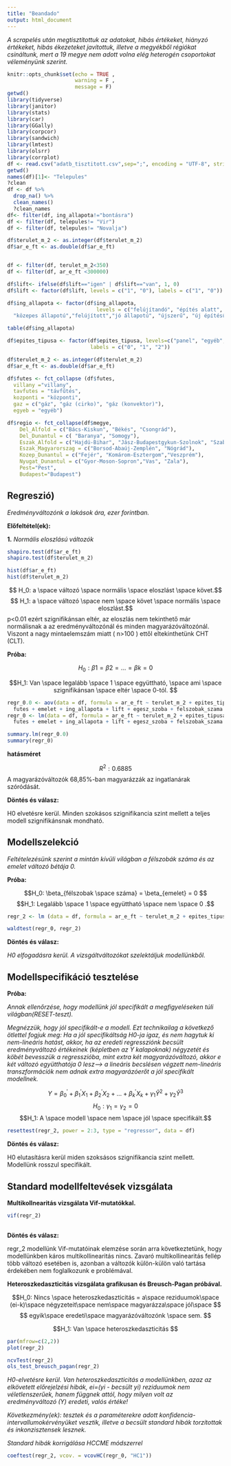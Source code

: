 ```yaml
---
title: "Beandado"
output: html_document
---
```

*A scrapelés után megtisztítottuk az adatokat, hibás értékeket, hiányzó értékeket, hibás ékezeteket javítottuk, illetve a megyékből régiókat csináltunk, mert a 19 megye nem adott volna elég heterogén csoportokat véleményünk szerint.*
```r
knitr::opts_chunk$set(echo = TRUE , 
                      warning = F , 
                      message = F)
getwd()
library(tidyverse)
library(janitor)
library(stats)
library(car)
library(GGally)
library(corpcor)
library(sandwich)
library(lmtest)
library(olsrr)
library(corrplot)
df <- read.csv("adatb_tisztitott.csv",sep=";", encoding = "UTF-8", stringsAsFactors=FALSE)
getwd()
names(df)[1]<- "Telepules"
?clean
df <- df %>% 
  drop_na() %>% 
  clean_names()
  ?clean_names
df<- filter(df, ing_allapota!="bontásra")
df <- filter(df, telepules!= "Vir")
df <- filter(df, telepules!= "Novalja")

df$terulet_m_2 <- as.integer(df$terulet_m_2)
df$ar_e_ft <- as.double(df$ar_e_ft)


df <- filter(df, terulet_m_2<350)
df <- filter(df, ar_e_ft <300000)

df$lift<- ifelse(df$lift=="igen" | df$lift=="van", 1, 0)
df$lift <- factor(df$lift, levels = c("1", "0"), labels = c("1", "0"))

df$ing_allapota <- factor(df$ing_allapota, 
                             levels = c("felújítandó", "építés alatt",
  "közepes állapotú","felújított","jó állapotú", "újszerű", "új építésű")) 

table(df$ing_allapota)

df$epites_tipusa <- factor(df$epites_tipusa, levels=c("panel", "egyéb", "tégla"),
                           labels = c("0", "1", "2"))

df$terulet_m_2 <- as.integer(df$terulet_m_2)
df$ar_e_ft <- as.double(df$ar_e_ft)

df$futes <- fct_collapse (df$futes,
  villany ="villany",
  tavfutes = "távfűtés",
  kozponti = "központi",
  gaz = c("gáz", "gáz (cirko)", "gáz (konvektor)"),
  egyeb = "egyéb")

df$regio <- fct_collapse(df$megye,
    Del_Alfold = c("Bács-Kiskun", "Békés", "Csongrád"),
    Del_Dunantul = c( "Baranya", "Somogy"),
    Eszak_Alfold = c("Hajdú-Bihar", "Jász-Budapestgykun-Szolnok", "Szabolcs-Szatmár-Bereg"),
    Eszak_Magyarorszag = c("Borsod-Abaúj-Zemplén", "Nógrád"),
    Kozep_Dunantul = c("Fejér", "Komárom-Esztergom","Veszprém"),
    Nyugat_Dunantul = c("Gyor-Moson-Sopron","Vas", "Zala"),
    Pest="Pest",
    Budapest="Budapest")
```

## Regreszió) ##

*Eredményváltozónk a lakások ára, ezer forintban.*

  **Előfeltétel(ek):**

**1.**    *Normális eloszlású változók*

```r
shapiro.test(df$ar_e_ft) 
shapiro.test(df$terulet_m_2)

hist(df$ar_e_ft)
hist(df$terulet_m_2)
```

$$ H_0: a \space változó \space normális \space eloszlást \space követ.$$
$$ H_1: a \space változó \space nem \space követ \space  normális \space eloszlást.$$
p<0.01 ezért szignifikánsan eltér, az eloszlás nem tekinthető már normálisnak a az eredményváltozónál és minden magyarázóváltozónál. 
Viszont  a nagy mintaelemszám miatt ( n>100 ) ettől eltekinthetünk CHT (CLT).



  **Próba:**
  


$$H_0: β1 = β2 = . . . = βk = 0$$ 


$$H_1: Van \space legalább \space 1 \space együttható, \space ami \space szignifikánsan \space eltér \space 0-tól. $$
```r
regr_0.0 <- aov(data = df, formula = ar_e_ft ~ terulet_m_2 + epites_tipusa +
  futes + emelet + ing_allapota + lift + egesz_szoba + felszobak_szama + regio)
regr_0 <- lm(data = df, formula = ar_e_ft ~ terulet_m_2 + epites_tipusa +
  futes + emelet + ing_allapota + lift + egesz_szoba + felszobak_szama + regio)

summary.lm(regr_0.0)
summary(regr_0)
```

  **hatásméret**


  $$R^2: 0.6885$$
A magyarázóváltozók 68,85%-ban magyarázzák az ingatlanárak szóródását.

  **Döntés és válasz:**
 
H0 elvetésre kerül. Minden szokásos szignifikancia szint mellett a teljes modell szignifikánsnak mondható.

## Modellszelekció ##

*Feltételezésünk szerint a mintán kívüli világban a félszobák száma és az emelet változó bétája 0.*

  **Próba:**


$$H_0: \beta_{félszobak \space száma} = \beta_{emelet} = 0 $$
$$H_1:  Legalább \space 1 \space együttható \space nem \space 0 .$$
```r
regr_2 <- lm (data = df, formula = ar_e_ft ~ terulet_m_2 + epites_tipusa +futes +  ing_allapota + lift  + regio + egesz_szoba)

waldtest(regr_0, regr_2)

```


  **Döntés és válasz:**

*H0 elfogadásra kerül. A vizsgáltváltozókat szelektáljuk modellünkből.*


## Modellspecifikáció tesztelése ##




  **Próba:**
  
*Annak ellenőrzése, hogy modellünk jól specifikált a megfigyeléseken túli világban(RESET-teszt).*

*Megnézzük, hogy jól specifikált-e a modell.*
*Ezt technikailag a következő ötlettel fogjuk meg: Ha a jól specifikáltság H0-ja igaz, és nem hagytuk ki nem-lineáris hatást, akkor, ha az eredeti regressziónk becsült eredményváltozó értékeinek (képletben az Y kalapoknak) négyzetét és köbét bevesszük a regresszióba, mint extra két magyarázóváltozó, akkor e két változó együtthatója 0 lesz--> a lineáris becslésen végzett nem-lineáris transzformációk nem adnak extra magyarázóerőt a jól specifikált modellnek.*

$$Y= \beta_0^{'}+\beta_1^{'}X_1+\beta_2^{'}X_2 + ... +\beta_k^{'}X_k +\gamma_1 \hat{Y}^2 +\gamma_2 \hat{Y}^3 $$
$$H_0: γ_1 = γ_2 = 0 $$
$$H_1: A \space modell \space nem \space jól \space specifikált.$$

```r

resettest(regr_2, power = 2:3, type = "regressor", data = df)
```

  **Döntés és válasz:**

H0 elutasításra kerül miden szoksásos szignifikancia szint mellett. Modellünk rosszul specifikált.

## Standard modellfeltevések vizsgálata ##

**Multikollnearitás vizsgálata Vif-mutatókkal.**

```r
vif(regr_2)
  
```

**Döntés és válasz:**

regr_2 modellünk Vif-mutatóinak elemzése során arra következtetünk, hogy modellünkben káros multikollinearitás nincs. Zavaró multikollinearitás fellép több változó esetében is, azonban a változók külön-külön való tartása érdekében nem foglalkozunk e problémával.

**Heteroszkedaszticitás vizsgálata grafikusan és Breusch-Pagan próbával.**

$$H_0: Nincs \space heteroszkedaszticitás = a\space reziduumok\space (ei-k)\space négyzeteit\space nem\space magyarázza\space jól\space $$ 
$$ egyik\space eredeti\space magyarázóváltozónk \space sem. $$ 


$$H_1: Van \space heteroszkedaszticitás $$ 

```r
par(mfrow=c(2,2))
plot(regr_2)

ncvTest(regr_2)
ols_test_breusch_pagan(regr_2)
```
*H0-elvetésre kerül. Van heteroszkedaszticitás a modellünkben, azaz az elkövetett előrejelzési hibák, ei=(yi - becsült yi) reziduumok nem véletlenszerűek, hanem függnek attól, hogy milyen volt az eredményváltozó (Y) eredeti, valós értéke!*

*Következmény(ek): tesztek és a paraméterekre adott konfidencia-intervallumokérvényüket vesztik, illetve a becsült standard hibák torzítottak és inkonzisztensek lesznek. *

*Standard hibák korrigálása HCCME módszerrel*

```r
coeftest(regr_2, vcov. = vcovHC(regr_0, "HC1"))
```

